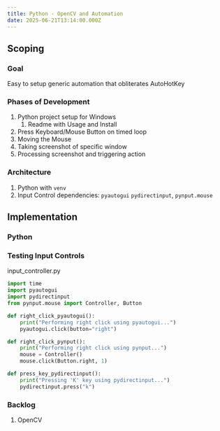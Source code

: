 ```yaml
---
title: Python - OpenCV and Automation
date: 2025-06-21T13:14:00.000Z
---
```


## Scoping

### Goal

Easy to setup generic automation that obliterates AutoHotKey

### Phases of Development

1. Python project setup for Windows
   1. Readme with Usage and Install
2. Press Keyboard/Mouse Button on timed loop
3. Moving the Mouse
4. Taking screenshot of specific window
5. Processing screenshot and triggering action

### Architecture

1. Python with `venv`
2. Input Control dependencies: `pyautogui` `pydirectinput`, `pynput.mouse`

## Implementation

### Python

### Testing Input Controls
input_controller.py
```py
import time
import pyautogui
import pydirectinput
from pynput.mouse import Controller, Button

def right_click_pyautogui():
    print("Performing right click using pyautogui...")
    pyautogui.click(button="right")

def right_click_pynput():
    print("Performing right click using pynput...")
    mouse = Controller()
    mouse.click(Button.right, 1)

def press_key_pydirectinput():
    print("Pressing 'K' key using pydirectinput...")
    pydirectinput.press("k")
```

### Backlog

1. OpenCV